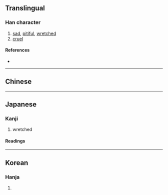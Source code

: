 {{character info/new}}
{{also|慘}}
==Translingual==

===Han character===
{{Han char|rn=61|rad=心|as=08|sn=11|four=|canj=PIKH|ids=⿰忄参}}

# [[sad]], [[pitiful]], [[wretched]]
# [[cruel]]

====References====
* {{Han ref|kx=0392.181|dkj=10850|dj=0728.030|hdz=42320.010|uh=60E8|ud=24808}}

----

==Chinese==
{{zh-see|慘}}

----

==Japanese==

===Kanji===
{{ja-kanji|grade=c|rs=心08}}

# wretched

====Readings====
{{ja-readings
|goon=そん
|kanon=さん
|kanyoon=ざん
|kun=みじ-め, いた-む
}}

----

==Korean==

===Hanja===
{{ko-hanja|hangeul=[[참]], [[침]]|eumhun=|rv=cham, chim|mr=ch'am, ch'im|y=cham, chim}}

# {{defn|lang=ko|sort=心08}}